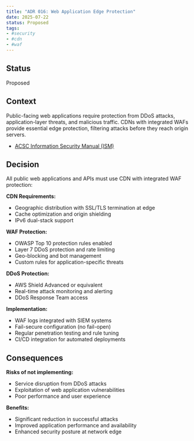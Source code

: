 ```yaml
---
title: "ADR 016: Web Application Edge Protection"
date: 2025-07-22
status: Proposed
tags:
- #security
- #cdn
- #waf
---
```


## Status

Proposed

## Context

Public-facing web applications require protection from DDoS attacks, application-layer threats, and malicious traffic. CDNs with integrated WAFs provide essential edge protection, filtering attacks before they reach origin servers.

- [ACSC Information Security Manual (ISM)](https://www.cyber.gov.au/resources-business-and-government/essential-cyber-security/ism)

## Decision

All public web applications and APIs must use CDN with integrated WAF protection:

**CDN Requirements:**

- Geographic distribution with SSL/TLS termination at edge
- Cache optimization and origin shielding
- IPv6 dual-stack support

**WAF Protection:**

- OWASP Top 10 protection rules enabled
- Layer 7 DDoS protection and rate limiting
- Geo-blocking and bot management
- Custom rules for application-specific threats

**DDoS Protection:**

- AWS Shield Advanced or equivalent
- Real-time attack monitoring and alerting
- DDoS Response Team access

**Implementation:**

- WAF logs integrated with SIEM systems
- Fail-secure configuration (no fail-open)
- Regular penetration testing and rule tuning
- CI/CD integration for automated deployments

## Consequences

**Risks of not implementing:**

- Service disruption from DDoS attacks
- Exploitation of web application vulnerabilities
- Poor performance and user experience

**Benefits:**

- Significant reduction in successful attacks
- Improved application performance and availability
- Enhanced security posture at network edge
